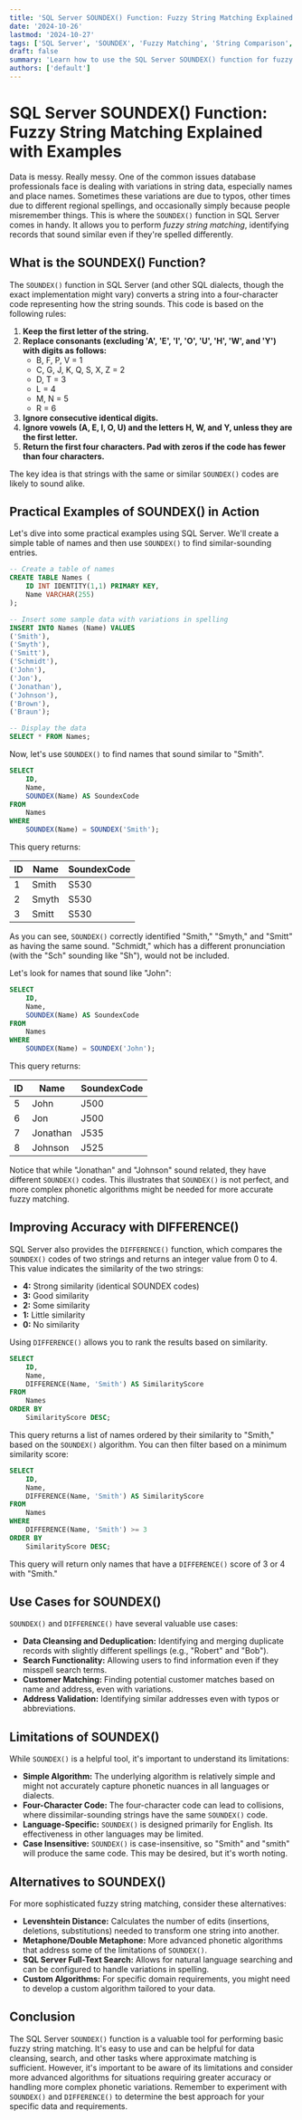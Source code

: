 ```yaml
---
title: 'SQL Server SOUNDEX() Function: Fuzzy String Matching Explained with Examples'
date: '2024-10-26'
lastmod: '2024-10-27'
tags: ['SQL Server', 'SOUNDEX', 'Fuzzy Matching', 'String Comparison', 'Database', 'SQL', 'Data Analysis']
draft: false
summary: 'Learn how to use the SQL Server SOUNDEX() function for fuzzy string matching.  Find similar-sounding names and words in your database even when spellings differ.  Explore practical examples and code snippets to improve your data quality and search capabilities.'
authors: ['default']
---
```


# SQL Server SOUNDEX() Function: Fuzzy String Matching Explained with Examples

Data is messy.  Really messy. One of the common issues database professionals face is dealing with variations in string data, especially names and place names.  Sometimes these variations are due to typos, other times due to different regional spellings, and occasionally simply because people misremember things.  This is where the `SOUNDEX()` function in SQL Server comes in handy. It allows you to perform *fuzzy string matching*, identifying records that sound similar even if they're spelled differently.

## What is the SOUNDEX() Function?

The `SOUNDEX()` function in SQL Server (and other SQL dialects, though the exact implementation might vary) converts a string into a four-character code representing how the string sounds.  This code is based on the following rules:

1.  **Keep the first letter of the string.**
2.  **Replace consonants (excluding 'A', 'E', 'I', 'O', 'U', 'H', 'W', and 'Y') with digits as follows:**
    *   B, F, P, V = 1
    *   C, G, J, K, Q, S, X, Z = 2
    *   D, T = 3
    *   L = 4
    *   M, N = 5
    *   R = 6
3.  **Ignore consecutive identical digits.**
4.  **Ignore vowels (A, E, I, O, U) and the letters H, W, and Y, unless they are the first letter.**
5.  **Return the first four characters. Pad with zeros if the code has fewer than four characters.**

The key idea is that strings with the same or similar `SOUNDEX()` codes are likely to sound alike.

## Practical Examples of SOUNDEX() in Action

Let's dive into some practical examples using SQL Server.  We'll create a simple table of names and then use `SOUNDEX()` to find similar-sounding entries.

```sql
-- Create a table of names
CREATE TABLE Names (
    ID INT IDENTITY(1,1) PRIMARY KEY,
    Name VARCHAR(255)
);

-- Insert some sample data with variations in spelling
INSERT INTO Names (Name) VALUES
('Smith'),
('Smyth'),
('Smitt'),
('Schmidt'),
('John'),
('Jon'),
('Jonathan'),
('Johnson'),
('Brown'),
('Braun');

-- Display the data
SELECT * FROM Names;
```

Now, let's use `SOUNDEX()` to find names that sound similar to "Smith".

```sql
SELECT
    ID,
    Name,
    SOUNDEX(Name) AS SoundexCode
FROM
    Names
WHERE
    SOUNDEX(Name) = SOUNDEX('Smith');
```

This query returns:

| ID | Name  | SoundexCode |
|----|-------|-------------|
| 1  | Smith | S530        |
| 2  | Smyth | S530        |
| 3  | Smitt | S530        |

As you can see, `SOUNDEX()` correctly identified "Smith," "Smyth," and "Smitt" as having the same sound.  "Schmidt," which has a different pronunciation (with the "Sch" sounding like "Sh"), would not be included.

Let's look for names that sound like "John":

```sql
SELECT
    ID,
    Name,
    SOUNDEX(Name) AS SoundexCode
FROM
    Names
WHERE
    SOUNDEX(Name) = SOUNDEX('John');
```

This query returns:

| ID | Name      | SoundexCode |
|----|-----------|-------------|
| 5  | John      | J500        |
| 6  | Jon       | J500        |
| 7  | Jonathan  | J535        |
| 8  | Johnson   | J525        |

Notice that while "Jonathan" and "Johnson" sound related, they have different `SOUNDEX()` codes. This illustrates that `SOUNDEX()` is not perfect, and more complex phonetic algorithms might be needed for more accurate fuzzy matching.

## Improving Accuracy with DIFFERENCE()

SQL Server also provides the `DIFFERENCE()` function, which compares the `SOUNDEX()` codes of two strings and returns an integer value from 0 to 4. This value indicates the similarity of the two strings:

*   **4:**  Strong similarity (identical SOUNDEX codes)
*   **3:**  Good similarity
*   **2:**  Some similarity
*   **1:**  Little similarity
*   **0:**  No similarity

Using `DIFFERENCE()` allows you to rank the results based on similarity.

```sql
SELECT
    ID,
    Name,
    DIFFERENCE(Name, 'Smith') AS SimilarityScore
FROM
    Names
ORDER BY
    SimilarityScore DESC;
```

This query returns a list of names ordered by their similarity to "Smith," based on the `SOUNDEX()` algorithm.  You can then filter based on a minimum similarity score:

```sql
SELECT
    ID,
    Name,
    DIFFERENCE(Name, 'Smith') AS SimilarityScore
FROM
    Names
WHERE
    DIFFERENCE(Name, 'Smith') >= 3
ORDER BY
    SimilarityScore DESC;
```

This query will return only names that have a `DIFFERENCE()` score of 3 or 4 with "Smith."

## Use Cases for SOUNDEX()

`SOUNDEX()` and `DIFFERENCE()` have several valuable use cases:

*   **Data Cleansing and Deduplication:** Identifying and merging duplicate records with slightly different spellings (e.g., "Robert" and "Bob").
*   **Search Functionality:**  Allowing users to find information even if they misspell search terms.
*   **Customer Matching:** Finding potential customer matches based on name and address, even with variations.
*   **Address Validation:** Identifying similar addresses even with typos or abbreviations.

## Limitations of SOUNDEX()

While `SOUNDEX()` is a helpful tool, it's important to understand its limitations:

*   **Simple Algorithm:** The underlying algorithm is relatively simple and might not accurately capture phonetic nuances in all languages or dialects.
*   **Four-Character Code:** The four-character code can lead to collisions, where dissimilar-sounding strings have the same `SOUNDEX()` code.
*   **Language-Specific:**  `SOUNDEX()` is designed primarily for English. Its effectiveness in other languages may be limited.
*   **Case Insensitive:**  `SOUNDEX()` is case-insensitive, so "Smith" and "smith" will produce the same code. This may be desired, but it's worth noting.

## Alternatives to SOUNDEX()

For more sophisticated fuzzy string matching, consider these alternatives:

*   **Levenshtein Distance:**  Calculates the number of edits (insertions, deletions, substitutions) needed to transform one string into another.
*   **Metaphone/Double Metaphone:**  More advanced phonetic algorithms that address some of the limitations of `SOUNDEX()`.
*   **SQL Server Full-Text Search:**  Allows for natural language searching and can be configured to handle variations in spelling.
*   **Custom Algorithms:**  For specific domain requirements, you might need to develop a custom algorithm tailored to your data.

## Conclusion

The SQL Server `SOUNDEX()` function is a valuable tool for performing basic fuzzy string matching. It's easy to use and can be helpful for data cleansing, search, and other tasks where approximate matching is sufficient. However, it's important to be aware of its limitations and consider more advanced algorithms for situations requiring greater accuracy or handling more complex phonetic variations. Remember to experiment with `SOUNDEX()` and `DIFFERENCE()` to determine the best approach for your specific data and requirements.